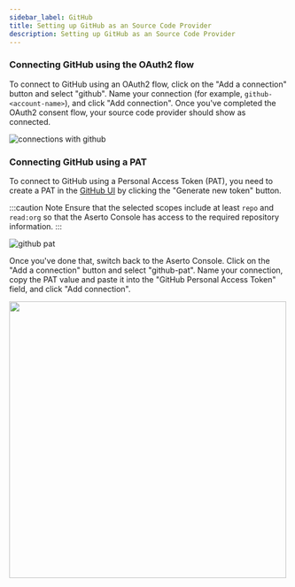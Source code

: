 ```yaml
---
sidebar_label: GitHub
title: Setting up GitHub as an Source Code Provider
description: Setting up GitHub as an Source Code Provider
---
```


### Connecting GitHub using the OAuth2 flow

To connect to GitHub using an OAuth2 flow, click on the "Add a connection" button and select "github". Name
your connection (for example, `github-<account-name>`), and click "Add connection". Once you've completed the
OAuth2 consent flow, your source code provider should show as connected.

![connections with github](/connections-with-github.png)

### Connecting GitHub using a PAT

To connect to GitHub using a Personal Access Token (PAT), you need to create a PAT in the
[GitHub UI](https://github.com/settings/tokens) by clicking the "Generate new token" button.

:::caution Note
Ensure that the selected scopes include at least `repo` and `read:org`
so that the Aserto Console has access to the required repository information.
:::

![github pat](/github-pat.png)

Once you've done that, switch back to the Aserto Console. Click on the "Add a connection" button and
select "github-pat". Name your connection, copy the PAT value and paste it into the
"GitHub Personal Access Token" field, and click "Add connection".

[<img src="/connect-github-pat.png" width="500px" />](/connect-github-pat.png)